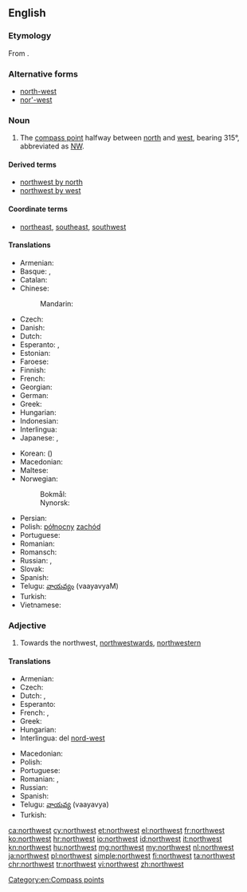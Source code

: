 ==English==
{{wikipedia|dab=Northwest}}
===Etymology===
From {{compound|north|west|lang=en}}.

===Alternative forms===
* [[north-west]]
* [[nor'-west]]

===Noun===
{{en-noun}}

# The [[compass point]] halfway between [[north]] and [[west]], bearing 315°, abbreviated as [[NW]].

====Derived terms====
* [[northwest by north]]
* [[northwest by west]]

====Coordinate terms====
* {{sense|compass point}} [[northeast]], [[southeast]], [[southwest]]

====Translations====
{{trans-top|compass point}}
* Armenian: {{t|hy|հյուսիս-արևմուտք|tr=hyusis-arevmutk’|sc=Armn}}
* Basque: {{t|eu|ipartsartalde}}, {{t|eu|iparmendebal}}
* Catalan: {{t|ca|nord-oest}}
* Chinese:
*: Mandarin: {{t+|cmn|西北|tr=xīběi|sc=Hani}}
* Czech: {{t+|cs|severozápad|m}}
* Danish: {{t|da|nordvest}}
* Dutch: {{t+|nl|noordwesten|n}}
* Esperanto: {{t|eo|nordokcidento}}, {{t|eo|norduesto}}
* Estonian: {{t|et|loe}}
* Faroese: {{t|fo|útnyrðingur|m}}
* Finnish: {{t+|fi|luode}}
* French: {{t+|fr|nord-ouest|m}}
* Georgian: {{t|ka|ჩრდილო-დასავლეთი|tr=chrdilo-dasavleti|sc=Geor}}
* German: {{t+|de|Nordwesten|m}}
* Greek: {{t+|el|βορειοδυτικά|tr=voreiodytiká}}
* Hungarian: {{t+|hu|északnyugat}}
* Indonesian: {{t+|id|barat laut}}
* Interlingua: {{t|ia|nord-west}}
* Japanese: {{t+|ja|北西|tr=ほくせい, hokúséi|sc=Jpan}}, {{qualifier|less common}} {{t+|ja|西北|tr=せいほく, seihoku|sc=Jpan}}
{{trans-mid}}
* Korean: {{t|ko|북서|tr=bukseo|sc=Kore}} ({{t+|ko|北西|sc=Kore}})
* Macedonian: {{t|mk|северозапад|m|tr=severozápad}}
* Maltese: {{t|mt|majjistral}}
* Norwegian:
*: Bokmål: {{t|nb|nordvest}}
*: Nynorsk: {{t|nn|nordvest}}
* Persian: {{t|fa|شمال غربی|tr=šamâl-e ğarbi|sc=fa-Arab}}
* Polish: [[północny]] [[zachód]] {{g|m}}
* Portuguese: {{t+|pt|noroeste|m}}
* Romanian: {{t|ro|nord-vest|n}}
* Romansch: {{t|rm|nordvest}}
* Russian: {{t+|ru|северо-запад|m|tr=sévero-západ}}, {{t+|ru|норд-вест|m|tr=nord-vést|sc=Cyrl}} {{qualifier|wind, nautical}}
* Slovak: {{t|sk|severozápad|m}}
* Spanish: {{t|es|noroeste|m}}
* Telugu: [[వాయవ్యం]] (vaayavyaM)
* Turkish: {{t+|tr|kuzeybatı}}
* Vietnamese: {{t|vi|phía tây bắc}}
{{trans-bottom}}

===Adjective===
{{en-adj|-}}

# Towards the northwest, [[northwestward]]s, [[northwestern]]

====Translations====
{{trans-top|towards the northwest}}
* Armenian: {{t|hy|հյուսիսարևմտյան|tr=hyusisarevmtyan|sc=Armn}}
* Czech: {{t+|cs|severozápadní}}
* Dutch: {{t+|nl|noordwest}}, {{t+|nl|noordwestelijk}}
* Esperanto: {{t|eo|nordokcidenta}}
* French: {{t|fr|nord-ouest}}, {{t|fr|du nord-ouest}}
* Greek: {{t+|el|βορειοδυτικός|tr=voreiodytikós}}
* Hungarian: {{t|hu|északnyugati}}
* Interlingua: del [[nord-west]]
{{trans-mid}}
* Macedonian: {{t|mk|северозападно|tr=severozápadno}}
* Polish: {{t+|pl|północno-zachodni}}
* Portuguese: {{t+|pt|noroeste}}
* Romanian: {{t|ro|de nord-vest}}, {{t|ro|nordvestic}}
* Russian: {{t+|ru|северо-западный|tr=sévero-západnyj}}
* Spanish: {{t|es|noroeste|alt=del noroeste}}
* Telugu: [[వాయవ్య]] (vaayavya)
* Turkish: {{t|tr|kuzeybatı}}
{{trans-bottom}}

[[Category:en:Compass points]]

[[ca:northwest]]
[[cy:northwest]]
[[et:northwest]]
[[el:northwest]]
[[fr:northwest]]
[[ko:northwest]]
[[hr:northwest]]
[[io:northwest]]
[[id:northwest]]
[[it:northwest]]
[[kn:northwest]]
[[hu:northwest]]
[[mg:northwest]]
[[my:northwest]]
[[nl:northwest]]
[[ja:northwest]]
[[pl:northwest]]
[[simple:northwest]]
[[fi:northwest]]
[[ta:northwest]]
[[chr:northwest]]
[[tr:northwest]]
[[vi:northwest]]
[[zh:northwest]]